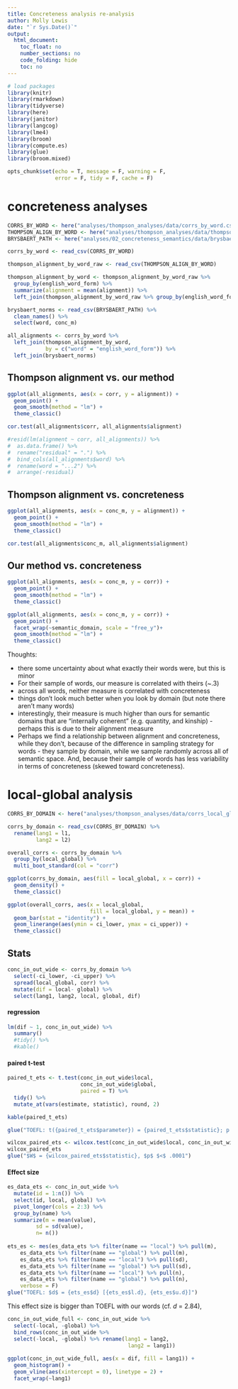 ```yaml
---
title: Concreteness analysis re-analysis
author: Molly Lewis 
date: "`r Sys.Date()`"
output: 
  html_document:
    toc_float: no
    number_sections: no
    code_folding: hide
    toc: no
---
```


```r
# load packages
library(knitr)
library(rmarkdown)
library(tidyverse)
library(here)
library(janitor)
library(langcog)
library(lme4)
library(broom)
library(compute.es)
library(glue)
library(broom.mixed)

opts_chunk$set(echo = T, message = F, warning = F, 
               error = F, tidy = F, cache = F)
```

# concreteness analyses
```r
CORRS_BY_WORD <- here("analyses/thompson_analyses/data/corrs_by_word.csv")
THOMPSON_ALIGN_BY_WORD <- here("analyses/thompson_analyses/data/thompson_words_with_alignments.csv")
BRYSBAERT_PATH <- here("analyses/02_concreteness_semantics/data/brysbaert_corpus.csv")

corrs_by_word <- read_csv(CORRS_BY_WORD)

thompson_alignment_by_word_raw <- read_csv(THOMPSON_ALIGN_BY_WORD)

thompson_alignment_by_word <- thompson_alignment_by_word_raw %>%
  group_by(english_word_form) %>%
  summarize(alignment = mean(alignment)) %>%
  left_join(thompson_alignment_by_word_raw %>% group_by(english_word_form) %>% slice(1) %>% select(english_word_form, semantic_domain))

brysbaert_norms <- read_csv(BRYSBAERT_PATH) %>%
  clean_names() %>%
  select(word, conc_m) 

all_alignments <- corrs_by_word %>%
  left_join(thompson_alignment_by_word,
            by = c("word" = "english_word_form")) %>%
  left_join(brysbaert_norms)
```

## Thompson alignment vs. our method
```r
ggplot(all_alignments, aes(x = corr, y = alignment)) +
  geom_point() +
  geom_smooth(method = "lm") + 
  theme_classic()

cor.test(all_alignments$corr, all_alignments$alignment)

#resid(lm(alignment ~ corr, all_alignments)) %>%
#  as.data.frame() %>%
#  rename("residual" = ".") %>%
#  bind_cols(all_alignments$word) %>%
#  rename(word = "...2") %>%
#  arrange(-residual)
```

## Thompson alignment vs. concreteness

```r

ggplot(all_alignments, aes(x = conc_m, y = alignment)) +
  geom_point() +
  geom_smooth(method = "lm") + 
  theme_classic()

cor.test(all_alignments$conc_m, all_alignments$alignment)
```

## Our method  vs. concreteness
```r
ggplot(all_alignments, aes(x = conc_m, y = corr)) +
  geom_point() +
  geom_smooth(method = "lm") + 
  theme_classic()

ggplot(all_alignments, aes(x = conc_m, y = corr)) +
  geom_point() +
  facet_wrap(~semantic_domain, scale = "free_y")+
  geom_smooth(method = "lm") + 
  theme_classic()
```

Thoughts:

* there some uncertainty about what exactly their words were, but this is minor
* For their sample of words, our measure is correlated with theirs (~.3)
* across all words, neither measure is correlated with concreteness
* things don't look much better when you look by domain (but note there aren't many words)
* interestingly, their measure is much higher than ours for semantic domains that are "internally coherent" (e.g. quantity, and kinship) - perhaps this is due to their alignment measure
* Perhaps we find a relationship between alignment and concreteness, while they don't, because of the difference in sampling strategy for words - they sample by domain, while we sample randomly across all of semantic space. And, because their sample of words has less variability in terms of concreteness (skewed toward concreteness).


# local-global analysis
```r
CORRS_BY_DOMAIN <- here("analyses/thompson_analyses/data/corrs_local_global.csv")

corrs_by_domain <- read_csv(CORRS_BY_DOMAIN) %>%
  rename(lang1 = l1,
         lang2 = l2)

overall_corrs <- corrs_by_domain %>%
  group_by(local_global) %>%
  multi_boot_standard(col = "corr")

ggplot(corrs_by_domain, aes(fill = local_global, x = corr)) +
  geom_density() +
  theme_classic()

ggplot(overall_corrs, aes(x = local_global, 
                          fill = local_global, y = mean)) + 
  geom_bar(stat = "identity") +
  geom_linerange(aes(ymin = ci_lower, ymax = ci_upper)) +
  theme_classic()
```

## Stats

```r
conc_in_out_wide <- corrs_by_domain %>%
  select(-ci_lower, -ci_upper) %>%
  spread(local_global, corr) %>%
  mutate(dif = local- global) %>%
  select(lang1, lang2, local, global, dif) 
```


#### regression
```r
lm(dif ~ 1, conc_in_out_wide) %>%
  summary() 
  #tidy() %>%
  #kable()
```

#### paired t-test
```r
paired_t_ets <- t.test(conc_in_out_wide$local, 
                       conc_in_out_wide$global, 
                       paired = T) %>%
  tidy() %>%
  mutate_at(vars(estimate, statistic), round, 2)

kable(paired_t_ets)

glue("TOEFL: t({paired_t_ets$parameter}) = {paired_t_ets$statistic}; p < .0001")
```


```r
wilcox_paired_ets <- wilcox.test(conc_in_out_wide$local, conc_in_out_wide$global, paired = TRUE)
wilcox_paired_ets
glue("$W$ = {wilcox_paired_ets$statistic}, $p$ $<$ .0001")
```

#### Effect size
```r
es_data_ets <- conc_in_out_wide %>%
  mutate(id = 1:n()) %>%
  select(id, local, global) %>%
  pivot_longer(cols = 2:3) %>%
  group_by(name) %>%
  summarize(m = mean(value),
         sd = sd(value),
         n= n())
  
ets_es <- mes(es_data_ets %>% filter(name == "local") %>% pull(m),
    es_data_ets %>% filter(name == "global") %>% pull(m),
    es_data_ets %>% filter(name == "local") %>% pull(sd),
    es_data_ets %>% filter(name == "global") %>% pull(sd),
    es_data_ets %>% filter(name == "local") %>% pull(n),
    es_data_ets %>% filter(name == "global") %>% pull(n),
    verbose = F)
glue("TOEFL: $d$ = {ets_es$d} [{ets_es$l.d}, {ets_es$u.d}]")
```

This effect size is bigger than TOEFL with our words (cf. $d$ = 2.84),


```r
conc_in_out_wide_full <- conc_in_out_wide %>%
  select(-local, -global) %>%
  bind_rows(conc_in_out_wide %>%  
  select(-local, -global) %>% rename(lang1 = lang2, 
                                      lang2 = lang1)) 
  
ggplot(conc_in_out_wide_full, aes(x = dif, fill = lang1)) +
  geom_histogram() +
  geom_vline(aes(xintercept = 0), linetype = 2) + 
  facet_wrap(~lang1)

```

